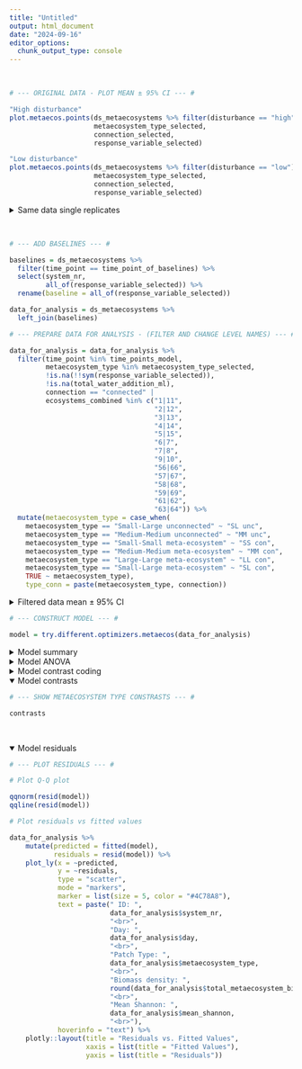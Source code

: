 ```yaml
---
title: "Untitled"
output: html_document
date: "2024-09-16"
editor_options: 
  chunk_output_type: console
---
```


<br>
```r

# --- ORIGINAL DATA - PLOT MEAN ± 95% CI --- # 

"High disturbance"
plot.metaecos.points(ds_metaecosystems %>% filter(disturbance == "high"),
                     metaecosystem_type_selected,
                     connection_selected,
                     response_variable_selected)

"Low disturbance"
plot.metaecos.points(ds_metaecosystems %>% filter(disturbance == "low"),
                     metaecosystem_type_selected,
                     connection_selected,
                     response_variable_selected)
```

<details>
    <summary>Same data single replicates</summary>
```r

# --- ORIGINAL DATA - PLOT SINGLE REPLICATES --- # 

"High disturbance"
plot.metaecos.replicates(ds_metaecosystems %>% filter(disturbance == "high"),
                         metaecosystem_type_selected,
                         response_variable_selected)

"Low disturbance"
plot.metaecos.replicates(ds_metaecosystems %>% filter(disturbance == "low"),
                         metaecosystem_type_selected,
                         response_variable_selected)
```
</details>
<br>

```r

# --- ADD BASELINES --- #

baselines = ds_metaecosystems %>%
  filter(time_point == time_point_of_baselines) %>%
  select(system_nr,
         all_of(response_variable_selected)) %>%
  rename(baseline = all_of(response_variable_selected))

data_for_analysis = ds_metaecosystems %>%
  left_join(baselines)
```

```r

# --- PREPARE DATA FOR ANALYSIS - (FILTER AND CHANGE LEVEL NAMES) --- #

data_for_analysis = data_for_analysis %>%
  filter(time_point %in% time_points_model,
         metaecosystem_type %in% metaecosystem_type_selected,
         !is.na(!!sym(response_variable_selected)),
         !is.na(total_water_addition_ml),
         connection == "connected" | 
         ecosystems_combined %in% c("1|11", 
                                    "2|12", 
                                    "3|13", 
                                    "4|14", 
                                    "5|15", 
                                    "6|7", 
                                    "7|8", 
                                    "9|10",
                                    "56|66", 
                                    "57|67", 
                                    "58|68", 
                                    "59|69", 
                                    "61|62",
                                    "63|64")) %>%
  mutate(metaecosystem_type = case_when(
    metaecosystem_type == "Small-Large unconnected" ~ "SL unc",
    metaecosystem_type == "Medium-Medium unconnected" ~ "MM unc",
    metaecosystem_type == "Small-Small meta-ecosystem" ~ "SS con",
    metaecosystem_type == "Medium-Medium meta-ecosystem" ~ "MM con",
    metaecosystem_type == "Large-Large meta-ecosystem" ~ "LL con",
    metaecosystem_type == "Small-Large meta-ecosystem" ~ "SL con",
    TRUE ~ metaecosystem_type),
    type_conn = paste(metaecosystem_type, connection))
```

<details>
<summary>Filtered data mean ± 95% CI</summary>
```r

# --- DATA FOR ANALYSIS - PLOT MEAN ± 95% CI OF FILTERED DATA --- #

"High disturbance"
plot.metaecos.points(data_for_analysis %>% filter(disturbance == "high"),
                     metaecosystem_type_selected,
                     connection_selected,
                     response_variable_selected)

"Low disturbance"
plot.metaecos.points(data_for_analysis %>% filter(disturbance == "low"),
                     metaecosystem_type_selected,
                     connection_selected,
                     response_variable_selected)
```
</details>

```r

# --- CONSTRUCT MODEL --- #

model = try.different.optimizers.metaecos(data_for_analysis)
```

<details>
<summary>Model summary</summary>
```r

# --- SHOW MODEL SUMMARY --- #

print(summary(model), digits = 1)
```
</details>

<details>
<summary>Model ANOVA</summary>
```r

# --- RUN ANOVA --- #

car::Anova(model, type = "III")
```
</details>

<details>
<summary>Model contrast coding</summary>
```r

# --- GET ECOSYSTEM TYPE CONSTRASTS --- #

emmeans_output = emmeans(model,
                         specs = ~ type_conn * day * disturbance,
                         adjust = "sidak",
                         bias.adj = TRUE,
                         lmer.df = "satterthwaite") 


emmeans_output

high_MM_conn = c(1, 0, 0, 0, 0, 0, 0, 0)
high_MM_unc = c(0, 1, 0, 0, 0, 0, 0, 0)
high_SL_conn = c(0, 0, 1, 0, 0, 0, 0, 0)
high_SL_unc = c(0, 0, 0, 1, 0, 0, 0, 0)
low_MM_conn = c(0, 0, 0, 0, 1, 0, 0, 0)
low_MM_unc = c(0, 0, 0, 0, 0, 1, 0, 0)
low_SL_conn = c(0, 0, 0, 0, 0, 0, 1, 0)
low_SL_unc = c(0, 0, 0, 0, 0, 0, 0, 1)

n_of_digits = 3
contrasts = contrast(emmeans_output, 
                     method = list("high SL_conn - SL_unc" = high_SL_conn - high_SL_unc,
                                   "high MM_conn - MM_unc" = high_MM_conn - high_MM_unc,
                                   "low SL_conn - SL_unc" = low_SL_conn - low_SL_unc,
                                   "low MM_conn - MM_unc" = low_MM_conn - low_MM_unc)) %>%
  as.data.frame() %>%
  mutate(p.value = round(p.value, digits = n_of_digits),
         estimate = round(estimate, digits = n_of_digits),
         SE = round(SE, digits = n_of_digits),
         df = round(df, digits = n_of_digits),
         t.ratio = round(t.ratio, digits = n_of_digits),
         e = "",
         e = ifelse(p.value > 0.1, 
                           "",
                           e),
         e = ifelse(p.value < 0.05, 
                           "*",
                           e),
         e = ifelse(p.value < 0.01, 
                           "**",
                           e),
         e = ifelse(p.value < 0.001, 
                           "***",
                           e)) %>%
  rename(" " = e)
```
</details>

<details open="open">
<summary>Model contrasts</summary>
```r

# --- SHOW METAECOSYSTEM TYPE CONSTRASTS --- #

contrasts
```
</details>

<br>

<details open="open">
<summary>Model residuals</summary>
```r

# --- PLOT RESIDUALS --- #

# Plot Q-Q plot

qqnorm(resid(model))
qqline(resid(model))

# Plot residuals vs fitted values

data_for_analysis %>%
    mutate(predicted = fitted(model),
           residuals = resid(model)) %>%
    plot_ly(x = ~predicted,
            y = ~residuals,
            type = "scatter",
            mode = "markers",
            marker = list(size = 5, color = "#4C78A8"),
            text = paste(" ID: ", 
                         data_for_analysis$system_nr, 
                         "<br>",
                         "Day: ", 
                         data_for_analysis$day, 
                         "<br>",
                         "Patch Type: ", 
                         data_for_analysis$metaecosystem_type, 
                         "<br>",
                         "Biomass density: ", 
                         round(data_for_analysis$total_metaecosystem_bioarea_mm2, digits = 2), 
                         "<br>",
                         "Mean Shannon: ", 
                         data_for_analysis$mean_shannon, 
                         "<br>"),
            hoverinfo = "text") %>%
    plotly::layout(title = "Residuals vs. Fitted Values",
                   xaxis = list(title = "Fitted Values"),
                   yaxis = list(title = "Residuals"))
```
</details>
